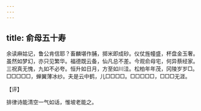 ```yaml
---
---
---
```

title: 俞母五十寿
---







余读麻姑记，鲁公肯信耶？畜麟堪作脯，掷米即成砂。仪仗旌幢盛，杯盘金玉奢。虽然如梦幻，亦只见繁华。福德既云备，仙凡总不差。今观俞母宅，何异蔡经家。三祝真无愧，九如不必夸。恒升如日月，方至如川洼。松柏年年茂，冈陵岁岁□。□□□□□，蝉翼薄冰纱。夫是云中鹤，儿□□□□。□□□□□，□□□无涯。

【评】

排律诗能清空一气如话，惟坡老能之。